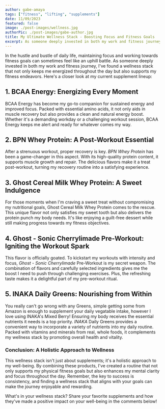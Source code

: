 ```yaml
---
author: gabe-amaya
tags: ["fitness", "lifting", "supplements"]
date: 11/09/2023
featured: false
image: ./post-images/wellness.jpg
authorPic: ./post-images/gabe-author.jpg
title: My Ultimate Wellness Stack - Boosting Focus and Fitness Goals
excerpt: As someone deeply invested in both my work and fitness journey, I've found a wellness stack that not only keeps me energized throughout the day but also supports my fitness goals.
---
```


In the hustle and bustle of daily life, maintaining focus and working towards fitness goals can sometimes feel like an uphill battle. As someone deeply invested in both my work and fitness journey, I've found a wellness stack that not only keeps me energized throughout the day but also supports my fitness endeavors. Here's a closer look at my current supplement lineup:

## 1. BCAA Energy: Energizing Every Moment

BCAA Energy has become my go-to companion for sustained energy and improved focus. Packed with essential amino acids, it not only aids in muscle recovery but also provides a clean and natural energy boost. Whether it's a demanding workday or a challenging workout session, BCAA Energy keeps me alert and ready for whatever comes my way.

## 2. BPN Whey Protein: A Post-Workout Essential

After a strenuous workout, proper recovery is key. *BPN Whey Protein* has been a game-changer in this aspect. With its high-quality protein content, it supports muscle growth and repair. The delicious flavors make it a treat post-workout, turning my recovery routine into a satisfying experience.

## 3. Ghost Cereal Milk Whey Protein: A Sweet Indulgence

For those moments when I'm craving a sweet treat without compromising my nutritional goals, Ghost Cereal Milk Whey Protein comes to the rescue. This unique flavor not only satisfies my sweet tooth but also delivers the protein punch my body needs. It's like enjoying a guilt-free dessert while still making progress towards my fitness objectives.

## 4. Ghost - Sonic Cherrylimade Pre-Workout: Igniting the Workout Spark

This flavor is officially goated. To kickstart my workouts with intensity and focus, *Ghost - Sonic Cherrylimade* Pre-Workout is my secret weapon. The combination of flavors and carefully selected ingredients gives me the boost I need to push through challenging exercises. Plus, the refreshing taste makes it a delightful part of my pre-workout ritual.

## 5. INAKA Daily Greens: Nourishing from Within

You really can't go wrong with any Greens, simple getting some from Amazon is enough to supplement your daily vegatable intake, however I love using INAKA's Mixed Berry! Ensuring my body receives the essential nutrients it needs is a top priority. *INAKA* Daily Greens provides a convenient way to incorporate a variety of nutrients into my daily routine. Packed with vitamins and minerals from real, whole foods, it complements my wellness stack by promoting overall health and vitality.

### Conclusion: A Holistic Approach to Wellness

This wellness stack isn't just about supplements; it's a holistic approach to my well-being. By combining these products, I've created a routine that not only supports my physical fitness goals but also enhances my mental clarity and focus throughout the day. Remember, the key to success is consistency, and finding a wellness stack that aligns with your goals can make the journey enjoyable and rewarding.

What's in your wellness stack? Share your favorite supplements and how they've made a positive impact on your well-being in the comments below!